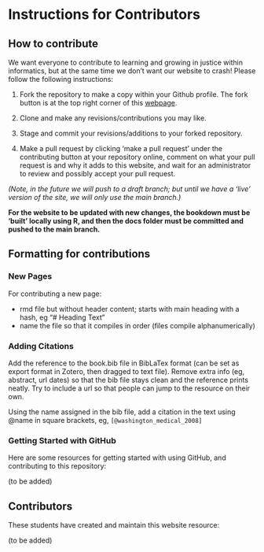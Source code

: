 # Instructions for Contributors {#contribute}

## How to contribute

We want everyone to contribute to learning and growing in justice within informatics, but at the same time we don't want our website to crash! Please follow the following instructions:

1) Fork the repository to make a copy within your Github profile. The fork button is at the top right corner of this [webpage](https://github.com/adriennepichon/DBMI_JusticeInformatics).

2) Clone and make any revisions/contributions you may like.

3) Stage and commit your revisions/additions to your forked repository.

4) Make a pull request by clicking 'make a pull request' under the contributing button at your repository online, comment on what your pull request is and why it adds to this website, and wait for an administrator to review and possibly accept your pull request.

*(Note, in the future we will push to a draft branch; but until we have a 'live' version of the site, we will only use the main branch.)*

**For the website to be updated with new changes, the bookdown must be 'built' locally using R, and then the docs folder must be committed and pushed to the main branch.**

## Formatting for contributions
### New Pages
For contributing a new page: 

- rmd file but without header content; starts with main heading with a hash, eg "# Heading Text"
- name the file so that it compiles in order (files compile alphanumerically)


### Adding Citations
Add the reference to the book.bib file in BibLaTex format (can be set as export format in Zotero, then dragged to text file). Remove extra info (eg, abstract, url dates) so that the bib file stays clean and the reference prints neatly. Try to include a url so that people can jump to the resource on their own. 

Using the name assigned in the bib file, add a citation in the text using \@name in square brackets, eg, `[@washington_medical_2008]`


### Getting Started with GitHub
Here are some resources for getting started with using GitHub, and contributing to this repository: 

(to be added)


## Contributors

These students have created and maintain this website resource: 

(to be added)
